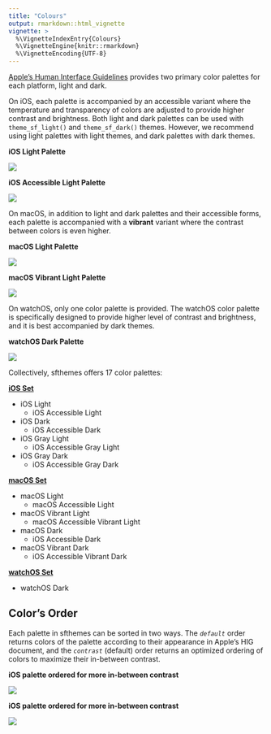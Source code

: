 ```yaml
---
title: "Colours"
output: rmarkdown::html_vignette
vignette: >
  %\VignetteIndexEntry{Colours}
  %\VignetteEngine{knitr::rmarkdown}
  %\VignetteEncoding{UTF-8}
---
```


[Apple's Human Interface Guidelines](https://developer.apple.com/design/human-interface-guidelines/) provides two primary color palettes for each platform, light and dark. 

On iOS, each palette is accompanied by an accessible variant where the temperature and transparency of colors are adjusted to provide higher contrast and brightness. Both light and dark palettes can be used with `theme_sf_light()` and `theme_sf_dark()` themes. However, we recommend using light palettes with light themes, and dark palettes with dark themes. 

**iOS Light Palette**

![](images/ios-light.png)

**iOS Accessible Light Palette**

![](images/ios-light-accessible.png)

On macOS, in addition to light and dark palettes and their accessible forms, each palette is accompanied with a **vibrant** variant where the contrast between colors is even higher.

**macOS Light Palette**

![](images/macos-light.png)

**macOS Vibrant Light Palette**

![](images/macos-light-vibrant.png)

On watchOS, only one color palette is provided. The watchOS color palette is specifically designed to provide higher level of contrast and brightness, and it is best accompanied by dark themes.

**watchOS Dark Palette**

![](images/watchos-dark.png)

Collectively, sfthemes offers 17 color palettes:

[**iOS Set**](../reference/ios_color_palettes.html)

- iOS Light
	- iOS Accessible Light
- iOS Dark
	- iOS Accessible Dark
- iOS Gray Light
	- iOS Accessible Gray Light
- iOS Gray Dark
	- iOS Accessible Gray Dark

[**macOS Set**](../reference/macos_color_palettes.html)

- macOS Light 
	- macOS Accessible Light
- macOS Vibrant Light 
	- macOS Accessible Vibrant Light
- macOS Dark
	- iOS Accessible Dark
- macOS Vibrant Dark
	- iOS Accessible Vibrant Dark
	
[**watchOS Set**](../reference/watchos_color_palettes.html)

- watchOS Dark


## Color’s Order

Each palette in sfthemes can be sorted in two ways. The *`default`* order returns colors of the palette according to their appearance in Apple’s HIG document, and the *`contrast`* (default) order returns an optimized ordering of colors to maximize their in-between contrast. 

**iOS palette ordered for more in-between contrast**

![](images/ios-light.png)

**iOS palette ordered for more in-between contrast**

![](images/ios-light-contrast.png)
